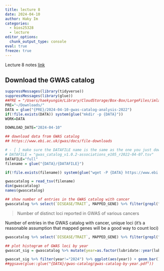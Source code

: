```yaml
---
title: lecture 8
date: 2024-04-10
author: Haky Im
categories:
  - bios25328
  - lecture
editor_options: 
  chunk_output_type: console
eval: true
freeze: true
---
```


Lecture 8 notes [link](https://www.icloud.com/keynote/025sZaAoLKDAekdsgjQ7-KAhg#L8-QTL-analysis-GTEx-2024)

## Download the GWAS catalog

```r
suppressMessages(library(tidyverse))
suppressMessages(library(glue))
##PRE = "/Users/haekyungim/Library/CloudStorage/Box-Box/LargeFiles/imlab-data/data-Github/web-data"
PRE="~/Downloads/"
DATA = glue("{PRE}/2024-04-10-gwas-catalog-analysis-2022")
if(!file.exists(DATA)) system(glue("mkdir -p {DATA}"))
WORK=DATA

DOWNLOAD_DATE="2024-04-10"

## download data from GWAS catalog
## https://www.ebi.ac.uk/gwas/docs/file-downloads

# - [ ] make sure the DATAFILE name is the same as the one you just downloaded
# DATAFILE = "gwas_catalog_v1.0.2-associations_e105_r2022-04-07.tsv"
DATAFILE="full"
filename = glue("{DATA}/{DATAFILE}")

if(!file.exists(filename)) system(glue("wget -P {DATA} https://www.ebi.ac.uk/gwas/api/search/downloads/full"))

```


```r

gwascatalog = read_tsv(filename)
dim(gwascatalog)
names(gwascatalog)

```


```r
## show number of entries in the GWAS catalog with cancer
gwascatalog %>% select(`DISEASE/TRAIT`, MAPPED_GENE) %>% filter(grepl("cancer",`DISEASE/TRAIT`)) %>% dim()

```

> Number of distinct loci reported in GWAS of various cancers

Number of entries in the GWAS catalog with cancer, unique loci (it's a reasonable assumption that mapped genes will be a good way to count loci)

```r

gwascatalog %>% select(`DISEASE/TRAIT`, MAPPED_GENE) %>% filter(grepl("cancer",`DISEASE/TRAIT`)) %>% unique() %>% dim()

```

```r
## plot histogram of GWAS loci by year
gwascat_sig = gwascatalog %>% mutate(year=as.factor(lubridate::year(lubridate::as_date(`DATE ADDED TO CATALOG`)))) %>% filter(`P-VALUE`<5e-8)

gwascat_sig %>% filter(year!="2024") %>% ggplot(aes(year)) + geom_bar() + theme_bw(base_size = 15) + scale_x_discrete(breaks=c("2008","2012","2016","2020","2022")) + xlab("year") + ylab("GWAS loci reported p<5e-8") + ggtitle(paste0("GWAS Catalog Downloaded ",DOWNLOAD_DATE) )
##ggsave(glue::glue("{DATA}/gwas-catalog/gwas-catalog-by-year.pdf"))

```

